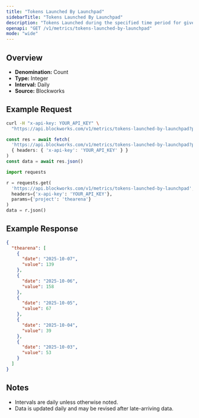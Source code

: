 ```yaml
---
title: "Tokens Launched By Launchpad"
sidebarTitle: "Tokens Launched By Launchpad"
description: "Tokens Launched during the specified time period for given launchpad."
openapi: "GET /v1/metrics/tokens-launched-by-launchpad"
mode: "wide"
---
```


## Overview

- **Denomination:** Count
- **Type:** Integer
- **Interval:** Daily
- **Source:** Blockworks

## Example Request

<CodeGroup>

```bash cURL
curl -H "x-api-key: YOUR_API_KEY" \
  "https://api.blockworks.com/v1/metrics/tokens-launched-by-launchpad?project=thearena"
```

```typescript TypeScript
const res = await fetch(
  'https://api.blockworks.com/v1/metrics/tokens-launched-by-launchpad?project=thearena',
  { headers: { 'x-api-key': 'YOUR_API_KEY' } }
)
const data = await res.json()
```

```python Python
import requests

r = requests.get(
  'https://api.blockworks.com/v1/metrics/tokens-launched-by-launchpad',
  headers={'x-api-key': 'YOUR_API_KEY'},
  params={'project': 'thearena'}
)
data = r.json()
```

</CodeGroup>

## Example Response

```json
{
  "thearena": [
    {
      "date": "2025-10-07",
      "value": 139
    },
    {
      "date": "2025-10-06",
      "value": 158
    },
    {
      "date": "2025-10-05",
      "value": 67
    },
    {
      "date": "2025-10-04",
      "value": 39
    },
    {
      "date": "2025-10-03",
      "value": 53
    }
  ]
}
```

## Notes
- Intervals are daily unless otherwise noted.
- Data is updated daily and may be revised after late-arriving data.